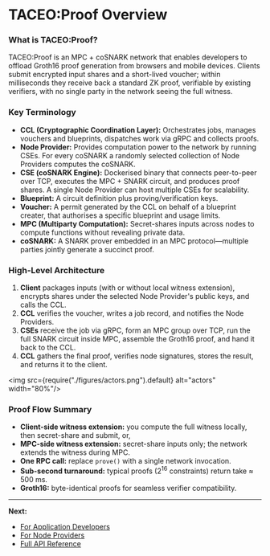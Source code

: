 # TACEO:Proof Overview

### What is TACEO:Proof?

TACEO:Proof is an MPC + coSNARK network that enables developers to offload Groth16 proof generation from browsers and mobile devices. 
Clients submit encrypted input shares and a short-lived voucher; within milliseconds they receive back a standard ZK proof, verifiable by existing verifiers, with no single party in the network seeing the full witness.

### Key Terminology

- **CCL (Cryptographic Coordination Layer):** Orchestrates jobs, manages vouchers and blueprints, dispatches work via gRPC and collects proofs.
- **Node Provider:** Provides computation power to the network by running CSEs. For every coSNARK a randomly selected collection of Node Providers computes the coSNARK.
- **CSE (coSNARK Engine):** Dockerised binary that connects peer-to-peer over TCP, executes the MPC + SNARK circuit, and produces proof shares. A single Node Provider can host multiple CSEs for scalability.
- **Blueprint:** A circuit definition plus proving/verification keys.
- **Voucher:** A permit generated by the CCL on behalf of a blueprint creater, that authorises a specific blueprint and usage limits.
- **MPC (Multiparty Computation):** Secret-shares inputs across nodes to compute functions without revealing private data.
- **coSNARK:** A SNARK prover embedded in an MPC protocol—multiple parties jointly generate a succinct proof.

### High-Level Architecture

1. **Client** packages inputs (with or without local witness extension), encrypts shares under the selected Node Provider's public keys, and calls the CCL.
2. **CCL** verifies the voucher, writes a job record, and notifies the Node Providers.
3. **CSEs** receive the job via gRPC, form an MPC group over TCP, run the full SNARK circuit inside MPC, assemble the Groth16 proof, and hand it back to the CCL.
5. **CCL** gathers the final proof, verifies node signatures, stores the result, and returns it to the client.

<img src={require("./figures/actors.png").default} alt="actors" width="80%"/>


### Proof Flow Summary

- **Client-side witness extension:** you compute the full witness locally, then secret-share and submit, or,
- **MPC-side witness extension:** secret-share inputs only; the network extends the witness during MPC.
- **One RPC call:** replace `prove()` with a single network invocation.
- **Sub-second turnaround:** typical proofs ($2^{16}$ constraints) return take $\approx$ 500 ms.
- **Groth16:** byte-identical proofs for seamless verifier compatibility.

---

**Next:**

- [For Application Developers](../dev/quickstart)
- [For Node Providers](../ops/onboarding)
- [Full API Reference](../api)
